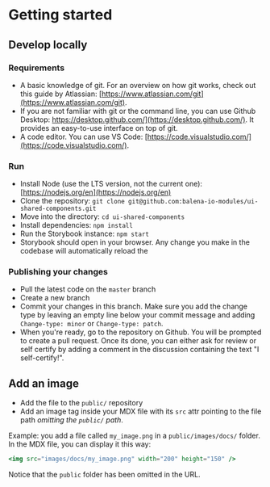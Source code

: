 
<Meta title="Introduction / Getting started" />

# Getting started

## Develop locally

### Requirements

- A basic knowledge of git. For an overview on how git works, check out this guide by Atlassian: [https://www.atlassian.com/git](https://www.atlassian.com/git).
- If you are not familiar with git or the command line, you can use Github Desktop: https://desktop.github.com/](https://desktop.github.com/). It provides an easy-to-use interface on top of git.
- A code editor. You can use VS Code: [https://code.visualstudio.com/](https://code.visualstudio.com/).

### Run

- Install Node (use the LTS version, not the current one): [https://nodejs.org/en](https://nodejs.org/en)
- Clone the repository: `git clone git@github.com:balena-io-modules/ui-shared-components.git`
- Move into the directory: `cd ui-shared-components`
- Install dependencies: `npm install`
- Run the Storybook instance: `npm start`
- Storybook should open in your browser. Any change you make in the codebase will automatically reload the

### Publishing your changes

- Pull the latest code on the `master` branch
- Create a new branch
- Commit your changes in this branch. Make sure you add the change type by leaving an empty line below your commit message and adding `Change-type: minor` or `Change-type: patch`.
- When you're ready, go to the repository on Github. You will be prompted to create a pull request. Once its done, you can either ask for review or self certify by adding a comment in the discussion containing the text "I self-certify!".

## Add an image

- Add the file to the `public/` repository
- Add an image tag inside your MDX file with its `src` attr pointing to the file path _omitting the `public/` path_.

Example: you add a file called `my_image.png` in a `public/images/docs/` folder. In the MDX file, you can display it this way:

```jsx
<img src="images/docs/my_image.png" width="200" height="150" />
```

Notice that the `public` folder has been omitted in the URL.
